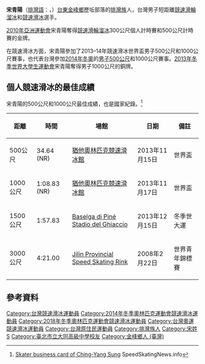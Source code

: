 {{Infobox sportsperson
| name           = 宋青陽<br/>Ching-Yang Sung
| image          = 台灣滑輪溜冰運動員宋青陽.jpg
| imagesize      = 200px
| caption        = 
|romaji =Ching-Yang Sung
| country        = {{TWN}}
| sport          = [[競速滑輪溜冰|競速滑輪溜冰]]和[[競速滑冰|競速滑冰]]
| birth_date     = {{birth date and age|1992|10|18|df=y}}
| birth_place    = [[臺灣|臺灣]][[臺東縣|臺東縣]]
| death_date     = 
| death_place    = 
| height         = {{height|m=1.68}}<ref name="FISU Profile">[http://winteruniversiade2013.sportresult.com/fisu/en/-60/Participant/ParticipantInfo/2827cff5-4da5-4d43-9fa3-cd7428423c76 Personal Information] {{Wayback|url=http://winteruniversiade2013.sportresult.com/fisu/en/-60/Participant/ParticipantInfo/2827cff5-4da5-4d43-9fa3-cd7428423c76 |date=20131214174151 }} 2013 Winter Universiade</ref>
| weight         = {{weight|kg=66}}<ref name="FISU Profile" />
| pb             = 
| website        =  
| titles         = 
| worldcup       = 
| medaltemplates = 
{{Medal|Sport|男子[[競速滑輪溜冰|競速滑輪溜冰]]}}
{{Medal|Country|{{TPE}}}}
{{Medal|Competition|[[亞洲運動會|亞洲運動會]]}}
{{Medal|Gold|[[2010年亞洲運動會|2010 廣州]]|[[2010年亞洲運動會輪滑比賽|300公尺個人計時賽]]}}
{{Medal|Gold|[[2010年亞洲運動會|2010 廣州]]|[[2010年亞洲運動會輪滑比賽|500公尺計時賽]]}}
{{Medal|Country|{{flag|Chinese Taipei|univ}}}}
{{Medal|Competition|[[夏季世界大學生運動會|夏季世界大學生運動會]]}}
{{Medal|Gold|[[2017年夏季世界大學生運動會|2017 臺北]]|[[2017年夏季世界大學運動會滑輪溜冰比賽－男子3000公尺接力賽|3000公尺接力]]}}
{{Medal|Sport|男子[[競速滑冰|競速滑冰]]}}
{{Medal|Country|{{flag|Chinese Taipei|univ}}}}
{{Medal|Competition|[[冬季世界大學生運動會|冬季世界大學生運動會]]}}
{{Medal|Bronze|[[2013年冬季世界大學生運動會|2013 特倫托]]|[[2013年冬季世界大學生運動會競速滑冰比賽|1000公尺]]}}
| show-medals   = yes
}}

'''宋青陽'''（[[排灣語|排灣語]]：{{lang|pwn|'''Drangadrang'''}}，{{bd|1992年|10月18日|catIdx=宋}}）[[臺東縣|台東]][[金峰鄉_(台灣)|金峰鄉]]歷坵部落的[[排灣族|排灣族]]人，台灣男子短距離[[競速滑輪溜冰|競速滑輪溜冰]]和[[競速滑冰|競速滑冰]]選手。

[[2010年亞洲運動會|2010年亞洲運動會]]宋青陽奪得[[競速滑輪溜冰|競速滑輪溜冰]]300公尺個人計時賽和500公尺計時賽的金牌。

在競速滑冰方面，宋青陽參加了2013–14年競速滑冰世界盃男子500公尺和1000公尺賽事，也代表台灣參加[[2014年冬奧|2014年冬奧]]的[[2014年冬季奧林匹克運動會競速滑冰比賽－男子500公尺|男子500公尺]]和1000公尺賽事。[[2013年冬季世界大學生運動會|2013年冬季世界大學生運動會]]宋青陽奪得男子1000公尺的銅牌。

==個人競速滑冰的最佳成績==
宋青陽的500公尺和1000公尺最佳成績，也是國家紀錄。<ref>[http://www.speedskatingnews.info/en/data/skater/?skater=39619 Skater business card of Ching-Yang Sung] {{Wayback|url=http://www.speedskatingnews.info/en/data/skater/?skater=39619 |date=20131220144216 }} SpeedSkatingNews.info</ref>
{| class=wikitable
|-
! 距離
! 時間
! 場館
! 日期
! 備註
|-
| 500公尺 || 34.64 (NR) || [[猶他奧林匹克競速滑冰館|猶他奧林匹克競速滑冰館]] || 2013年11月15日 || 世界盃
|-
| 1000公尺 || 1:08.83 (NR) || [[猶他奧林匹克競速滑冰館|猶他奧林匹克競速滑冰館]] || 2013年11月17日 || 世界盃
|-
| 1500公尺 || 1:57.83 || [[Baselga_di_Piné_Stadio_del_Ghiaccio|Baselga di Piné Stadio del Ghiaccio]] || 2013年12月15日 || 冬季世大運
|-
| 3000公尺 || 4:21.00 || [[Jilin_Provincial_Speed_Skating_Rink|Jilin Provincial Speed Skating Rink]] || 2008年2月22日 || 世界青年錦標賽
|}

==參考資料==
{{reflist}}

{{start box}}
{{s-sports|oly}}
{{succession box
| before = [[馬志鴻|馬志鴻]]
| title = {{TPE}}[[奧林匹克運動會中華台北代表團掌旗官列表|冬季奧運掌旗官]]
| years = [[2014年冬季奧林匹克運動會|索契 2014]]
| after = [[連德安|連德安]]
}}
{{end box}}

{{DEFAULTSORT:Sung, Ching-yang}}
[[Category:台灣競速滑冰運動員|Category:台灣競速滑冰運動員]]
[[Category:2014年冬季奧林匹克運動會競速滑冰運動員|Category:2014年冬季奧林匹克運動會競速滑冰運動員]]
[[Category:2018年冬季奧林匹克運動會競速滑冰運動員|Category:2018年冬季奧林匹克運動會競速滑冰運動員]]
[[Category:台灣奧運競速滑冰運動員|Category:台灣奧運競速滑冰運動員]]
[[Category:台灣原住民運動員|Category:台灣原住民運動員]]
[[Category:排灣族人|Category:排灣族人]]
[[Category:宋姓|Category:宋姓]]
[[Category:1992年出生|S]]
[[Category:臺北市立大同高級中學校友|Category:臺北市立大同高級中學校友]]
[[Category:金峰鄉人_(臺灣)|Category:金峰鄉人 (臺灣)]]